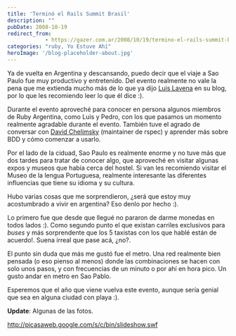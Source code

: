 ```yaml
---
title: 'Terminó el Rails Summit Brasil'
description: ""
pubDate: 2008-10-19
redirect_from: 
            - https://gazer.com.ar/2008/10/19/termino-el-rails-summit-brasil/
categories: "ruby, Yo Estuve Ahí"
heroImage: '/blog-placeholder-about.jpg'
---
```

Ya de vuelta en Argentina y descansando, puedo decir que el viaje a Sao Paulo fue muy productivo y entretenído. Del evento realmente no vale la pena que me extienda mucho más de lo que ya dijo [Luis Lavena](http://blog.mmediasys.com/2008/10/18/my-impressions-from-rails-summit-la-2008/) en su blog, por lo que les recomiendo leer lo que él dice :).

Durante el evento aproveché para conocer en persona algunos miembros de Ruby Argentina, como Luis y Pedro, con los que pasamos un momento realmente agradable durante el evento. También tuve el agrado de conversar con [David Chelimsky](http://blog.davidchelimsky.net/) (maintainer de rspec) y aprender más sobre BDD y cómo comenzar a usarlo.

Por el lado de la ciduad, Sao Paulo es realmente enorme y no tuve más que dos tardes para tratar de conocer algo, que aproveché en visitar algunas expos y museos que había cerca del hostel. Si van les recomiendo visitar el Museo de la lengua Portuguesa, realmente interesante las diferentes influencias que tiene su idioma y su cultura.

Hubo varias cosas que me sorprendieron, ¿será que estoy muy acostumbrado a vivir en argentina? Eso denlo por hecho :).

Lo primero fue que desde que llegué no pararon de darme monedas en todos lados :). Como segundo punto el que existan carriles exclusivos para _buses_ y más sorprendente que los 5 taxistas con los que hablé están de acuerdo!. Suena irreal que pase acá, ¿no?.

El punto sin duda que más me gustó fue el metro. Una red realmente bien pensada (o eso pienso al menos) donde las combinaciones se hacen con solo unos pasos, y con frecuencias de un minuto o por ahí en hora pico. Un gusto andar en metro en Sao Pablo.

Esperemos que el año que viene vuelva este evento, aunque sería genial que sea en alguna ciudad con playa :).

**Update**: Algunas de las fotos.

<http://picasaweb.google.com/s/c/bin/slideshow.swf>

